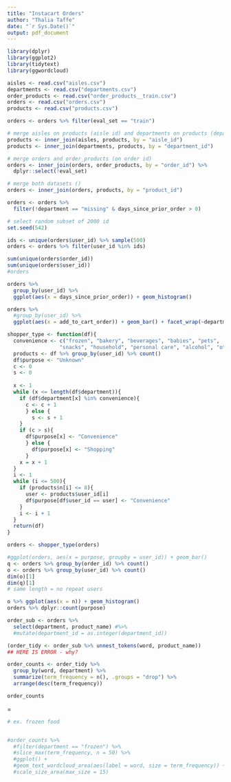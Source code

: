 ```yaml
---
title: "Instacart Orders"
author: "Thalia Taffe"
date: "`r Sys.Date()`"
output: pdf_document
---
```


```r
library(dplyr)
library(ggplot2)
library(tidytext)
library(ggwordcloud)
```

```r

aisles <- read.csv("aisles.csv")
departments <- read.csv("departments.csv")
order_products <- read.csv("order_products__train.csv")
orders <- read.csv("orders.csv")
products <- read.csv("products.csv")
```

```r
orders <- orders %>% filter(eval_set == "train")

# merge aisles on products (aisle id) and departments on products (department id)
products <- inner_join(aisles, products, by = "aisle_id")
products <- inner_join(departments, products, by = "department_id")

# merge orders and order_products (on order id)
orders <- inner_join(orders, order_products, by = "order_id") %>%
  dplyr::select(!eval_set)

# merge both datasets ()
orders <- inner_join(orders, products, by = "product_id")
```

```r
orders <- orders %>% 
  filter(!department == "missing" & days_since_prior_order > 0)

# select random subset of 2000 id
set.seed(542)

ids <- unique(orders$user_id) %>% sample(500)
orders <- orders %>% filter(user_id %in% ids)

sum(unique(orders$order_id))
sum(unique(orders$user_id))
#orders
```



```r
orders %>% 
  group_by(user_id) %>% 
  ggplot(aes(x = days_since_prior_order)) + geom_histogram()
```


```r
orders %>% 
  #group_by(user_id) %>% 
  ggplot(aes(x = add_to_cart_order)) + geom_bar() + facet_wrap(~department)
```



```r
shopper_type <- function(df){
  convenience <- c("frozen", "bakery", "beverages", "babies", "pets", 
                 "snacks", "household", "personal care", "alcohol", "other")
  products <- df %>% group_by(user_id) %>% count()
  df$purpose <- "Unknown"
  c <- 0
  s <- 0
  
  x <- 1
  while (x <= length(df$department)){
    if (df$department[x] %in% convenience){
      c <- c + 1
      } else {
        s <- s + 1
    }
    if (c > s){
      df$purpose[x] <- "Convenience"
      } else {
        df$purpose[x] <- "Shopping"
      }
    x = x + 1
  }
  i <- 1
  while (i <= 500){
    if (products$n[i] <= 8){
      user <- products$user_id[i]
      df$purpose[df$user_id == user] <- "Convenience"
    }
    i <- i + 1
  }
  return(df)
}

orders <- shopper_type(orders)
```


```r
#ggplot(orders, aes(x = purpose, groupby = user_id)) + geom_bar()
q <- orders %>% group_by(order_id) %>% count()
o <- orders %>% group_by(user_id) %>% count() 
dim(o)[1]
dim(q)[1]
# same length = no repeat users

o %>% ggplot(aes(x = n)) + geom_histogram()
orders %>% dplyr::count(purpose)

```




```r
order_sub <- orders %>% 
  select(department, product_name) #%>% 
  #mutate(department_id = as.integer(department_id))

(order_tidy <- order_sub %>% unnest_tokens(word, product_name))
## HERE IS ERROR - why?

order_counts <- order_tidy %>% 
  group_by(word, department) %>%
  summarize(term_frequency = n(), .groups = "drop") %>%
  arrange(desc(term_frequency))

order_counts
```

=

```r
# ex. frozen food


#order_counts %>% 
  #filter(department == "frozen") %>%
  #slice_max(term_frequency, n = 50) %>%
  #ggplot() +
  #geom_text_wordcloud_area(aes(label = word, size = term_frequency)) +
  #scale_size_area(max_size = 15)
```

